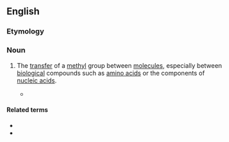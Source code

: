 ==English==

===Etymology===
{{prefix|en|trans|methylation}}

===Noun===
{{en-noun}}

# {{lb|en|organic chemistry|biochemistry}} The [[transfer]] of a [[methyl]] group between [[molecule]]s, especially between [[biological]] compounds such as [[amino acid]]s or the components of [[nucleic acid]]s.
#* {{quote-journal|title=The transfer of the methyl group from methionine to choline and creatine|author=V Du Vigneaud|journal=The Journal of Biological Chemistry|date=July 1940|page=787|passage=It was realized that direct proof of the transfer of the methyl group ('''transmethylation''') was highly desirable.}}

====Related terms====
* {{l|en|transmethylase}}
* {{l|en|transmethylate}}